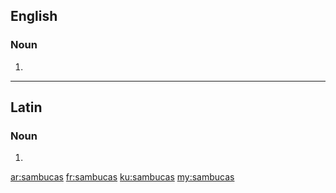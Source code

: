 ==English==

===Noun===
{{head|en|plural}}

# {{plural of|sambuca|lang=en}}

----

==Latin==

===Noun===
{{la-noun-form|sambūcās}}

# {{inflection of|sambūca||acc|p|lang=la}}

[[ar:sambucas]]
[[fr:sambucas]]
[[ku:sambucas]]
[[my:sambucas]]